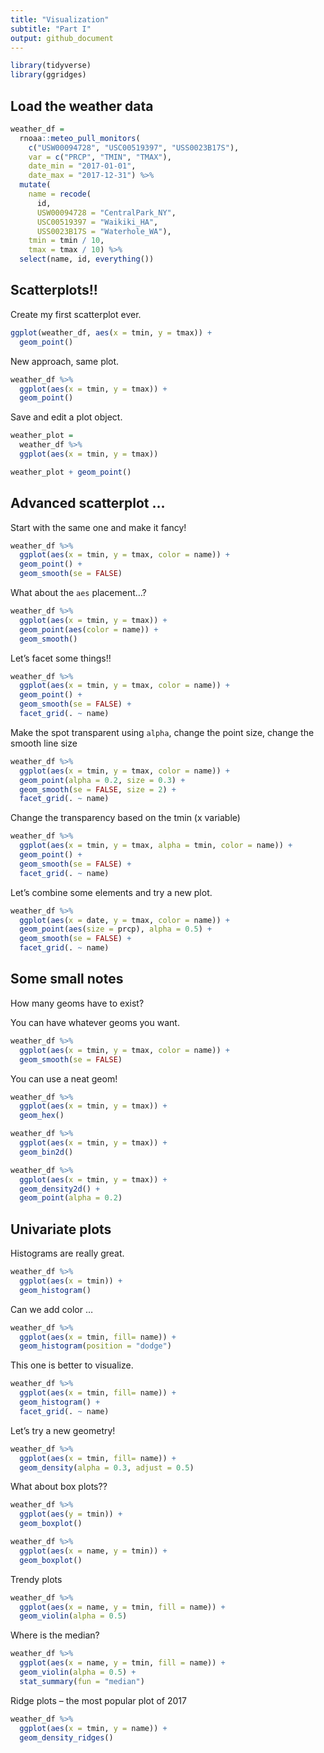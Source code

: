 ```yaml
---
title: "Visualization"
subtitle: "Part I"
output: github_document
---
```


```r
library(tidyverse)
library(ggridges)
```
## Load the weather data

```r
weather_df = 
  rnoaa::meteo_pull_monitors(
    c("USW00094728", "USC00519397", "USS0023B17S"),
    var = c("PRCP", "TMIN", "TMAX"), 
    date_min = "2017-01-01",
    date_max = "2017-12-31") %>%
  mutate(
    name = recode(
      id, 
      USW00094728 = "CentralPark_NY", 
      USC00519397 = "Waikiki_HA",
      USS0023B17S = "Waterhole_WA"),
    tmin = tmin / 10,
    tmax = tmax / 10) %>%
  select(name, id, everything())
```

## Scatterplots!!

Create my first scatterplot ever.

```r
ggplot(weather_df, aes(x = tmin, y = tmax)) + 
  geom_point()
```

New approach, same plot.

```r
weather_df %>% 
  ggplot(aes(x = tmin, y = tmax)) +
  geom_point()
```

Save and edit a plot object.

```r
weather_plot =
  weather_df %>% 
  ggplot(aes(x = tmin, y = tmax))

weather_plot + geom_point()
```

## Advanced scatterplot ...

Start with the same one and make it fancy!

```r
weather_df %>% 
  ggplot(aes(x = tmin, y = tmax, color = name)) +
  geom_point() + 
  geom_smooth(se = FALSE)
```

What about the `aes` placement...?

```r
weather_df %>% 
  ggplot(aes(x = tmin, y = tmax)) +
  geom_point(aes(color = name)) + 
  geom_smooth()
```

Let's facet some things!!

```r
weather_df %>% 
  ggplot(aes(x = tmin, y = tmax, color = name)) +
  geom_point() + 
  geom_smooth(se = FALSE) +
  facet_grid(. ~ name)
```

Make the spot transparent using `alpha`, change the point size, change the smooth line size

```r
weather_df %>% 
  ggplot(aes(x = tmin, y = tmax, color = name)) +
  geom_point(alpha = 0.2, size = 0.3) + 
  geom_smooth(se = FALSE, size = 2) +
  facet_grid(. ~ name)
```

Change the transparency based on the tmin (x variable)

```r
weather_df %>% 
  ggplot(aes(x = tmin, y = tmax, alpha = tmin, color = name)) +
  geom_point() +
  geom_smooth(se = FALSE) +
  facet_grid(. ~ name)
```


Let's combine some elements and try a new plot.

```r
weather_df %>% 
  ggplot(aes(x = date, y = tmax, color = name)) +
  geom_point(aes(size = prcp), alpha = 0.5) +
  geom_smooth(se = FALSE) +
  facet_grid(. ~ name)
```

## Some small notes

How many geoms have to exist?

You can have whatever geoms you want.

```r
weather_df %>% 
  ggplot(aes(x = tmin, y = tmax, color = name)) +
  geom_smooth(se = FALSE) 
```

You can use a neat geom!

```r
weather_df %>% 
  ggplot(aes(x = tmin, y = tmax)) +
  geom_hex()
```

```r
weather_df %>% 
  ggplot(aes(x = tmin, y = tmax)) +
  geom_bin2d()
```

```r
weather_df %>% 
  ggplot(aes(x = tmin, y = tmax)) +
  geom_density2d() + 
  geom_point(alpha = 0.2)
```

## Univariate plots

Histograms are really great.

```r
weather_df %>% 
  ggplot(aes(x = tmin)) +
  geom_histogram()
```


Can we add color ...

```r
weather_df %>% 
  ggplot(aes(x = tmin, fill= name)) +
  geom_histogram(position = "dodge")
```

This one is better to visualize.

```r
weather_df %>% 
  ggplot(aes(x = tmin, fill= name)) +
  geom_histogram() +
  facet_grid(. ~ name)
```

Let's try a new geometry!

```r
weather_df %>% 
  ggplot(aes(x = tmin, fill= name)) +
  geom_density(alpha = 0.3, adjust = 0.5) 
```

What about box plots??

```r
weather_df %>% 
  ggplot(aes(y = tmin)) +
  geom_boxplot()
```

```r
weather_df %>% 
  ggplot(aes(x = name, y = tmin)) +
  geom_boxplot()
```

Trendy plots

```r
weather_df %>% 
  ggplot(aes(x = name, y = tmin, fill = name)) +
  geom_violin(alpha = 0.5)
```

Where is the median?

```r
weather_df %>% 
  ggplot(aes(x = name, y = tmin, fill = name)) +
  geom_violin(alpha = 0.5) +
  stat_summary(fun = "median")
```

Ridge plots -- the most popular plot of 2017

```r
weather_df %>% 
  ggplot(aes(x = tmin, y = name)) +
  geom_density_ridges()
```






